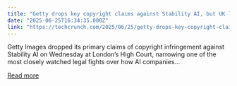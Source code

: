 ```yaml
---
title: "Getty drops key copyright claims against Stability AI, but UK lawsuit continues"
date: "2025-06-25T16:34:35.000Z"
link: "https://techcrunch.com/2025/06/25/getty-drops-key-copyright-claims-against-stability-ai-but-uk-lawsuit-continues/"
---
```


Getty Images dropped its primary claims of copyright infringement against Stability AI on Wednesday at London’s High Court, narrowing one of the most closely watched legal fights over how AI companies...

[Read more](https://techcrunch.com/2025/06/25/getty-drops-key-copyright-claims-against-stability-ai-but-uk-lawsuit-continues/)

